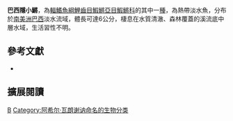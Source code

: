 {{Speciesbox 
| taxon = Kryptolebias brasiliensis
| status = NE
| status_system = IUCN3.1
| authority =  [[Achille_Valenciennes|Valenciennes]], 1821
| synonyms = *''Fundulus brasiliensis, Valenciennes, 1821 ''
*''Cryptolebias brasiliensis, Valenciennes, 1821 ''
*''Rivulus brasiliensis, Valenciennes, 1821 ''
}}
'''巴西隱小鱂'''，為[[輻鰭魚綱|輻鰭魚綱]][[鯉齒目|鯉齒目]][[鰕鱂亞目|鰕鱂亞目]][[鰕鱂科|鰕鱂科]]的其中一[[種|種]]，為熱帶淡水魚，分布於[[南美洲|南美洲]][[巴西|巴西]]淡水流域，體長可達6公分，棲息在水質清澈、森林覆蓋的溪流底中層水域，生活習性不明。
== 參考文獻 ==
*{{FishBase_species|genus=Kryptolebias|species=brasiliensis|year=2014|month=8}}

== 擴展閱讀 ==
{{refbegin}}
{{wikispecies-inline|Kryptolebias brasiliensis|巴西隱小鱂}}
{{refend}}
{{Taxonbar|from=Q6423550}}

[[Category:隱小鱂屬|B]]
[[Category:阿希尔·瓦朗谢讷命名的生物分类|Category:阿希尔·瓦朗谢讷命名的生物分类]]


{{魚類小作品}}